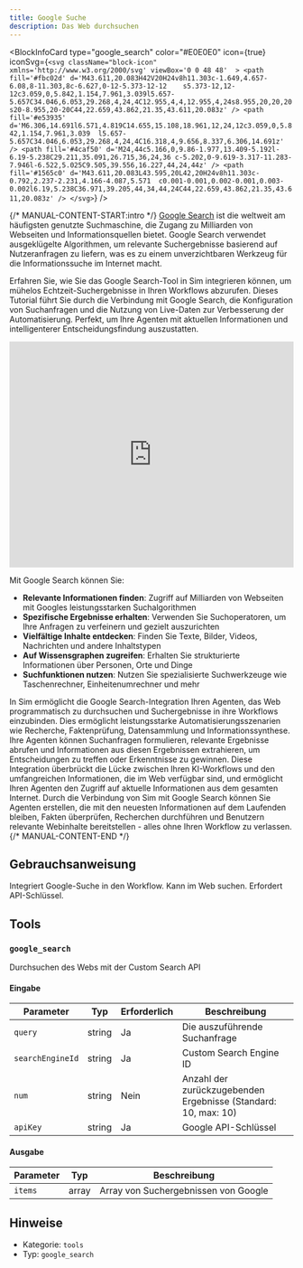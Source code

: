 ```yaml
---
title: Google Suche
description: Das Web durchsuchen
---
```



<BlockInfoCard 
  type="google_search"
  color="#E0E0E0"
  icon={true}
  iconSvg={`<svg className="block-icon"  xmlns='http://www.w3.org/2000/svg' viewBox='0 0 48 48'  >
      <path
        fill='#fbc02d'
        d='M43.611,20.083H42V20H24v8h11.303c-1.649,4.657-6.08,8-11.303,8c-6.627,0-12-5.373-12-12	s5.373-12,12-12c3.059,0,5.842,1.154,7.961,3.039l5.657-5.657C34.046,6.053,29.268,4,24,4C12.955,4,4,12.955,4,24s8.955,20,20,20	s20-8.955,20-20C44,22.659,43.862,21.35,43.611,20.083z'
      />
      <path
        fill='#e53935'
        d='M6.306,14.691l6.571,4.819C14.655,15.108,18.961,12,24,12c3.059,0,5.842,1.154,7.961,3.039	l5.657-5.657C34.046,6.053,29.268,4,24,4C16.318,4,9.656,8.337,6.306,14.691z'
      />
      <path
        fill='#4caf50'
        d='M24,44c5.166,0,9.86-1.977,13.409-5.192l-6.19-5.238C29.211,35.091,26.715,36,24,36	c-5.202,0-9.619-3.317-11.283-7.946l-6.522,5.025C9.505,39.556,16.227,44,24,44z'
      />
      <path
        fill='#1565c0'
        d='M43.611,20.083L43.595,20L42,20H24v8h11.303c-0.792,2.237-2.231,4.166-4.087,5.571	c0.001-0.001,0.002-0.001,0.003-0.002l6.19,5.238C36.971,39.205,44,34,44,24C44,22.659,43.862,21.35,43.611,20.083z'
      />
    </svg>`}
/>

{/* MANUAL-CONTENT-START:intro */}
[Google Search](https://www.google.com) ist die weltweit am häufigsten genutzte Suchmaschine, die Zugang zu Milliarden von Webseiten und Informationsquellen bietet. Google Search verwendet ausgeklügelte Algorithmen, um relevante Suchergebnisse basierend auf Nutzeranfragen zu liefern, was es zu einem unverzichtbaren Werkzeug für die Informationssuche im Internet macht.

Erfahren Sie, wie Sie das Google Search-Tool in Sim integrieren können, um mühelos Echtzeit-Suchergebnisse in Ihren Workflows abzurufen. Dieses Tutorial führt Sie durch die Verbindung mit Google Search, die Konfiguration von Suchanfragen und die Nutzung von Live-Daten zur Verbesserung der Automatisierung. Perfekt, um Ihre Agenten mit aktuellen Informationen und intelligenterer Entscheidungsfindung auszustatten.

<iframe
  width="100%"
  height="400"
  src="https://www.youtube.com/embed/1B7hV9b5UMQ"
  title="Verwenden Sie das Google Search-Tool in Sim"
  frameBorder="0"
  allow="accelerometer; autoplay; clipboard-write; encrypted-media; gyroscope; picture-in-picture"
  allowFullScreen
></iframe>

Mit Google Search können Sie:

- **Relevante Informationen finden**: Zugriff auf Milliarden von Webseiten mit Googles leistungsstarken Suchalgorithmen
- **Spezifische Ergebnisse erhalten**: Verwenden Sie Suchoperatoren, um Ihre Anfragen zu verfeinern und gezielt auszurichten
- **Vielfältige Inhalte entdecken**: Finden Sie Texte, Bilder, Videos, Nachrichten und andere Inhaltstypen
- **Auf Wissensgraphen zugreifen**: Erhalten Sie strukturierte Informationen über Personen, Orte und Dinge
- **Suchfunktionen nutzen**: Nutzen Sie spezialisierte Suchwerkzeuge wie Taschenrechner, Einheitenumrechner und mehr

In Sim ermöglicht die Google Search-Integration Ihren Agenten, das Web programmatisch zu durchsuchen und Suchergebnisse in ihre Workflows einzubinden. Dies ermöglicht leistungsstarke Automatisierungsszenarien wie Recherche, Faktenprüfung, Datensammlung und Informationssynthese. Ihre Agenten können Suchanfragen formulieren, relevante Ergebnisse abrufen und Informationen aus diesen Ergebnissen extrahieren, um Entscheidungen zu treffen oder Erkenntnisse zu gewinnen. Diese Integration überbrückt die Lücke zwischen Ihren KI-Workflows und den umfangreichen Informationen, die im Web verfügbar sind, und ermöglicht Ihren Agenten den Zugriff auf aktuelle Informationen aus dem gesamten Internet. Durch die Verbindung von Sim mit Google Search können Sie Agenten erstellen, die mit den neuesten Informationen auf dem Laufenden bleiben, Fakten überprüfen, Recherchen durchführen und Benutzern relevante Webinhalte bereitstellen - alles ohne Ihren Workflow zu verlassen.
{/* MANUAL-CONTENT-END */}

## Gebrauchsanweisung

Integriert Google-Suche in den Workflow. Kann im Web suchen. Erfordert API-Schlüssel.

## Tools

### `google_search`

Durchsuchen des Webs mit der Custom Search API

#### Eingabe

| Parameter | Typ | Erforderlich | Beschreibung |
| --------- | ---- | -------- | ----------- |
| `query` | string | Ja | Die auszuführende Suchanfrage |
| `searchEngineId` | string | Ja | Custom Search Engine ID |
| `num` | string | Nein | Anzahl der zurückzugebenden Ergebnisse \(Standard: 10, max: 10\) |
| `apiKey` | string | Ja | Google API-Schlüssel |

#### Ausgabe

| Parameter | Typ | Beschreibung |
| --------- | ---- | ----------- |
| `items` | array | Array von Suchergebnissen von Google |

## Hinweise

- Kategorie: `tools`
- Typ: `google_search`
